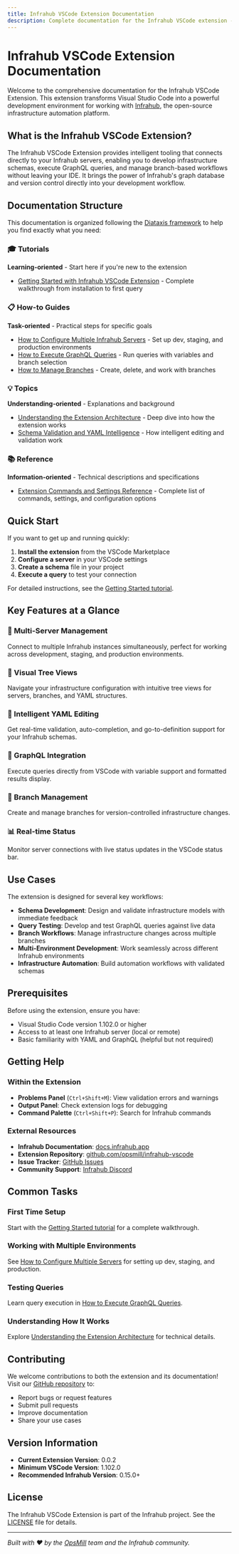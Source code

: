 ```yaml
---
title: Infrahub VSCode Extension Documentation
description: Complete documentation for the Infrahub VSCode extension - your development companion for infrastructure automation
---
```


# Infrahub VSCode Extension Documentation

Welcome to the comprehensive documentation for the Infrahub VSCode Extension. This extension transforms Visual Studio Code into a powerful development environment for working with [Infrahub](https://docs.infrahub.app), the open-source infrastructure automation platform.

## What is the Infrahub VSCode Extension?

The Infrahub VSCode Extension provides intelligent tooling that connects directly to your Infrahub servers, enabling you to develop infrastructure schemas, execute GraphQL queries, and manage branch-based workflows without leaving your IDE. It brings the power of Infrahub's graph database and version control directly into your development workflow.

## Documentation Structure

This documentation is organized following the [Diataxis framework](https://diataxis.fr/) to help you find exactly what you need:

### 🎓 Tutorials
**Learning-oriented** - Start here if you're new to the extension

- [Getting Started with Infrahub VSCode Extension](./tutorials/getting-started.mdx) - Complete walkthrough from installation to first query

### 📋 How-to Guides
**Task-oriented** - Practical steps for specific goals

- [How to Configure Multiple Infrahub Servers](./guides/configure-multiple-servers.mdx) - Set up dev, staging, and production environments
- [How to Execute GraphQL Queries](./guides/execute-graphql-queries.mdx) - Run queries with variables and branch selection
- [How to Manage Branches](./guides/manage-branches.mdx) - Create, delete, and work with branches

### 💡 Topics
**Understanding-oriented** - Explanations and background

- [Understanding the Extension Architecture](./topics/extension-architecture.mdx) - Deep dive into how the extension works
- [Schema Validation and YAML Intelligence](./topics/schema-validation.mdx) - How intelligent editing and validation work

### 📚 Reference
**Information-oriented** - Technical descriptions and specifications

- [Extension Commands and Settings Reference](./reference/commands-settings.mdx) - Complete list of commands, settings, and configuration options

## Quick Start

If you want to get up and running quickly:

1. **Install the extension** from the VSCode Marketplace
2. **Configure a server** in your VSCode settings
3. **Create a schema** file in your project
4. **Execute a query** to test your connection

For detailed instructions, see the [Getting Started tutorial](./tutorials/getting-started.mdx).

## Key Features at a Glance

### 🔗 Multi-Server Management
Connect to multiple Infrahub instances simultaneously, perfect for working across development, staging, and production environments.

### 🌳 Visual Tree Views
Navigate your infrastructure configuration with intuitive tree views for servers, branches, and YAML structures.

### 📝 Intelligent YAML Editing
Get real-time validation, auto-completion, and go-to-definition support for your Infrahub schemas.

### 🚀 GraphQL Integration
Execute queries directly from VSCode with variable support and formatted results display.

### 🔀 Branch Management
Create and manage branches for version-controlled infrastructure changes.

### 📊 Real-time Status
Monitor server connections with live status updates in the VSCode status bar.

## Use Cases

The extension is designed for several key workflows:

- **Schema Development**: Design and validate infrastructure models with immediate feedback
- **Query Testing**: Develop and test GraphQL queries against live data
- **Branch Workflows**: Manage infrastructure changes across multiple branches
- **Multi-Environment Development**: Work seamlessly across different Infrahub environments
- **Infrastructure Automation**: Build automation workflows with validated schemas

## Prerequisites

Before using the extension, ensure you have:

- Visual Studio Code version 1.102.0 or higher
- Access to at least one Infrahub server (local or remote)
- Basic familiarity with YAML and GraphQL (helpful but not required)

## Getting Help

### Within the Extension

- **Problems Panel** (`Ctrl+Shift+M`): View validation errors and warnings
- **Output Panel**: Check extension logs for debugging
- **Command Palette** (`Ctrl+Shift+P`): Search for Infrahub commands

### External Resources

- **Infrahub Documentation**: [docs.infrahub.app](https://docs.infrahub.app)
- **Extension Repository**: [github.com/opsmill/infrahub-vscode](https://github.com/opsmill/infrahub-vscode)
- **Issue Tracker**: [GitHub Issues](https://github.com/opsmill/infrahub-vscode/issues)
- **Community Support**: [Infrahub Discord](https://discord.gg/infrahub)

## Common Tasks

### First Time Setup
Start with the [Getting Started tutorial](./tutorials/getting-started.mdx) for a complete walkthrough.

### Working with Multiple Environments
See [How to Configure Multiple Servers](./guides/configure-multiple-servers.mdx) for setting up dev, staging, and production.

### Testing Queries
Learn query execution in [How to Execute GraphQL Queries](./guides/execute-graphql-queries.mdx).

### Understanding How It Works
Explore [Understanding the Extension Architecture](./topics/extension-architecture.mdx) for technical details.

## Contributing

We welcome contributions to both the extension and its documentation! Visit our [GitHub repository](https://github.com/opsmill/infrahub-vscode) to:

- Report bugs or request features
- Submit pull requests
- Improve documentation
- Share your use cases

## Version Information

- **Current Extension Version**: 0.0.2
- **Minimum VSCode Version**: 1.102.0
- **Recommended Infrahub Version**: 0.15.0+

## License

The Infrahub VSCode Extension is part of the Infrahub project. See the [LICENSE](https://github.com/opsmill/infrahub-vscode/blob/main/LICENSE) file for details.

---

*Built with ❤️ by the [OpsMill](https://opsmill.com) team and the Infrahub community.*